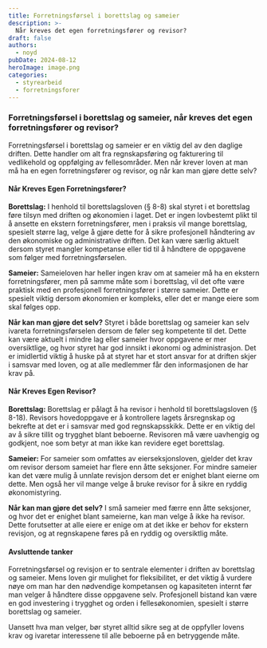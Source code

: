 ```yaml
---
title: Forretningsførsel i borettslag og sameier
description: >-
  Når kreves det egen forretningsfører og revisor?
draft: false
authors:
  - noyd
pubDate: 2024-08-12
heroImage: image.png
categories:
  - styrearbeid
  - forretningsforer
---
```


### Forretningsførsel i borettslag og sameier, når kreves det egen forretningsfører og revisor?

Forretningsførsel i borettslag og sameier er en viktig del av den daglige driften. Dette handler om alt fra regnskapsføring og fakturering til vedlikehold og oppfølging av fellesområder. Men når krever loven at man må ha en egen forretningsfører og revisor, og når kan man gjøre dette selv?

#### Når Kreves Egen Forretningsfører?

**Borettslag:**
I henhold til borettslagsloven (§ 8-8) skal styret i et borettslag føre tilsyn med driften og økonomien i laget. Det er ingen lovbestemt plikt til å ansette en ekstern forretningsfører, men i praksis vil mange borettslag, spesielt større lag, velge å gjøre dette for å sikre profesjonell håndtering av den økonomiske og administrative driften. Det kan være særlig aktuelt dersom styret mangler kompetanse eller tid til å håndtere de oppgavene som følger med forretningsførselen.

**Sameier:**
Sameieloven har heller ingen krav om at sameier må ha en ekstern forretningsfører, men på samme måte som i borettslag, vil det ofte være praktisk med en profesjonell forretningsfører i større sameier. Dette er spesielt viktig dersom økonomien er kompleks, eller det er mange eiere som skal følges opp.

**Når kan man gjøre det selv?**
Styret i både borettslag og sameier kan selv ivareta forretningsførselen dersom de føler seg kompetente til det. Dette kan være aktuelt i mindre lag eller sameier hvor oppgavene er mer oversiktlige, og hvor styret har god innsikt i økonomi og administrasjon. Det er imidlertid viktig å huske på at styret har et stort ansvar for at driften skjer i samsvar med loven, og at alle medlemmer får den informasjonen de har krav på.

#### Når Kreves Egen Revisor?

**Borettslag:**
Borettslag er pålagt å ha revisor i henhold til borettslagsloven (§ 8-18). Revisors hovedoppgave er å kontrollere lagets årsregnskap og bekrefte at det er i samsvar med god regnskapsskikk. Dette er en viktig del av å sikre tillit og trygghet blant beboerne. Revisoren må være uavhengig og godkjent, noe som betyr at man ikke kan revidere eget borettslag.

**Sameier:**
For sameier som omfattes av eierseksjonsloven, gjelder det krav om revisor dersom sameiet har flere enn åtte seksjoner. For mindre sameier kan det være mulig å unnlate revisjon dersom det er enighet blant eierne om dette. Men også her vil mange velge å bruke revisor for å sikre en ryddig økonomistyring.

**Når kan man gjøre det selv?**
I små sameier med færre enn åtte seksjoner, og hvor det er enighet blant sameierne, kan man velge å ikke ha revisor. Dette forutsetter at alle eiere er enige om at det ikke er behov for ekstern revisjon, og at regnskapene føres på en ryddig og oversiktlig måte.

#### Avsluttende tanker

Forretningsførsel og revisjon er to sentrale elementer i driften av borettslag og sameier. Mens loven gir mulighet for fleksibilitet, er det viktig å vurdere nøye om man har den nødvendige kompetansen og kapasiteten internt før man velger å håndtere disse oppgavene selv. Profesjonell bistand kan være en god investering i trygghet og orden i fellesøkonomien, spesielt i større borettslag og sameier.

Uansett hva man velger, bør styret alltid sikre seg at de oppfyller lovens krav og ivaretar interessene til alle beboerne på en betryggende måte.
